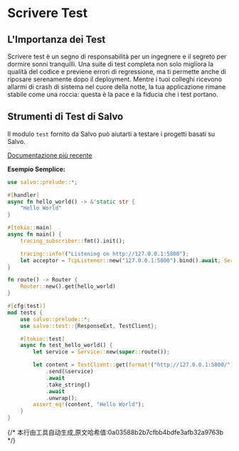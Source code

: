 # Scrivere Test

## L'Importanza dei Test

Scrivere test è un segno di responsabilità per un ingegnere e il segreto per dormire sonni tranquilli. Una suite di test completa non solo migliora la qualità del codice e previene errori di regressione, ma ti permette anche di riposare serenamente dopo il deployment. Mentre i tuoi colleghi ricevono allarmi di crash di sistema nel cuore della notte, la tua applicazione rimane stabile come una roccia: questa è la pace e la fiducia che i test portano.

## Strumenti di Test di Salvo

Il modulo `test` fornito da Salvo può aiutarti a testare i progetti basati su Salvo.

[Documentazione più recente](https://docs.rs/salvo_core/latest/salvo_core/test/index.html)

**Esempio Semplice:**

```rust
use salvo::prelude::*;

#[handler]
async fn hello_world() -> &'static str {
    "Hello World"
}

#[tokio::main]
async fn main() {
    tracing_subscriber::fmt().init();

    tracing::info!("Listening on http://127.0.0.1:5800");
    let acceptor = TcpListener::new("127.0.0.1:5800").bind().await; Server::new(acceptor).serve(route()).await;
}

fn route() -> Router {
    Router::new().get(hello_world)
}

#[cfg(test)]
mod tests {
    use salvo::prelude::*;
    use salvo::test::{ResponseExt, TestClient};

    #[tokio::test]
    async fn test_hello_world() {
        let service = Service::new(super::route());

        let content = TestClient::get(format!("http://127.0.0.1:5800/"))
            .send(&service)
            .await
            .take_string()
            .await
            .unwrap();
        assert_eq!(content, "Hello World");
    }
}
```
{/* 本行由工具自动生成,原文哈希值:0a03588b2b7cfbb4bdfe3afb32a9763b */}